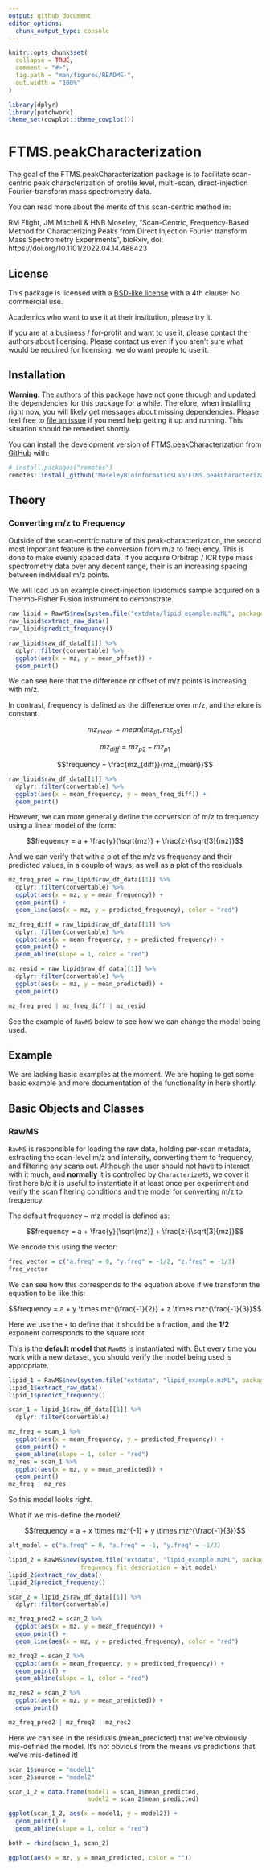 ```yaml
---
output: github_document
editor_options: 
  chunk_output_type: console
---
```


<!-- README.md is generated from README.Rmd. Please edit that file -->

```r
knitr::opts_chunk$set(
  collapse = TRUE,
  comment = "#>",
  fig.path = "man/figures/README-",
  out.width = "100%"
)

library(dplyr)
library(patchwork)
theme_set(cowplot::theme_cowplot())
```


# FTMS.peakCharacterization


The goal of the FTMS.peakCharacterization package is to facilitate scan-centric peak characterization of profile level, multi-scan, direct-injection Fourier-transform mass spectrometry data.

You can read more about the merits of this scan-centric method in:

RM Flight, JM Mitchell & HNB Moseley, "Scan-Centric, Frequency-Based Method for Characterizing Peaks from Direct Injection Fourier transform Mass Spectrometry Experiments", bioRxiv, doi: https://doi.org/10.1101/2022.04.14.488423

## License

This package is licensed with a [BSD-like license](LICENSE.md) with a 4th clause: No commercial use.

Academics who want to use it at their institution, please try it.

If you are at a business / for-profit and want to use it, please contact the authors about licensing.
Please contact us even if you aren't sure what would be required for licensing, we do want people to use it.

## Installation

**Warning**: The authors of this package have not gone through and updated the dependencies for this package for a while.
Therefore, when installing right now, you will likely get messages about missing dependencies.
Please feel free to [file an issue](https://github.com/MoseleyBioinformaticsLab/FTMS.peakCharacterization/issues) if you need help getting it up and running.
This situation should be remedied shortly.

You can install the development version of FTMS.peakCharacterization from [GitHub](https://github.com/) with:

``` r
# install.packages("remotes")
remotes::install_github("MoseleyBioinformaticsLab/FTMS.peakCharacterization")
```

## Theory

### Converting m/z to Frequency

Outside of the scan-centric nature of this peak-characterization, the second most important feature is the conversion from m/z to frequency.
This is done to make evenly spaced data.
If you acquire Orbitrap / ICR type mass spectrometry data over any decent range, their is an increasing spacing between individual m/z points.

We will load up an example direct-injection lipidomics sample acquired on a Thermo-Fisher Fusion instrument to demonstrate.

```r
raw_lipid = RawMS$new(system.file("extdata/lipid_example.mzML", package = "FTMS.peakCharacterization"))
raw_lipid$extract_raw_data()
raw_lipid$predict_frequency()
```


```r
raw_lipid$raw_df_data[[1]] %>%
  dplyr::filter(convertable) %>%
  ggplot(aes(x = mz, y = mean_offset)) +
  geom_point()
```

We can see here that the difference or offset of m/z points is increasing with m/z.

In contrast, frequency is defined as the difference over m/z, and therefore is constant.

$$mz_{mean} = mean(mz_{p1}, mz_{p2})$$

$$mz_{diff} = mz_{p2} - mz_{p1}$$

$$frequency = \frac{mz_{diff}}{mz_{mean}}$$

```r
raw_lipid$raw_df_data[[1]] %>%
  dplyr::filter(convertable) %>%
  ggplot(aes(x = mean_frequency, y = mean_freq_diff)) +
  geom_point()
```

However, we can more generally define the conversion of m/z to frequency using a linear model of the form:

$$frequency = a + \frac{y}{\sqrt{mz}} + \frac{z}{\sqrt[3]{mz}}$$

And we can verify that with a plot of the m/z vs frequency and their predicted values, in a couple of ways, as well as a plot of the residuals.

```r
mz_freq_pred = raw_lipid$raw_df_data[[1]] %>%
  dplyr::filter(convertable) %>%
  ggplot(aes(x = mz, y = mean_frequency)) +
  geom_point() +
  geom_line(aes(x = mz, y = predicted_frequency), color = "red")

mz_freq_diff = raw_lipid$raw_df_data[[1]] %>%
  dplyr::filter(convertable) %>%
  ggplot(aes(x = mean_frequency, y = predicted_frequency)) +
  geom_point() +
  geom_abline(slope = 1, color = "red")

mz_resid = raw_lipid$raw_df_data[[1]] %>%
  dplyr::filter(convertable) %>%
  ggplot(aes(x = mz, y = mean_predicted)) +
  geom_point() 

mz_freq_pred | mz_freq_diff | mz_resid
```

See the example of `RawMS` below to see how we can change the model being used.

## Example

We are lacking basic examples at the moment.
We are hoping to get some basic example and more documentation of the functionality in here shortly.

## Basic Objects and Classes

### RawMS

`RawMS` is responsible for loading the raw data, holding per-scan metadata, extracting the scan-level m/z and intensity, converting them to frequency, and filtering any scans out.
Although the user should not have to interact with it much, and **normally** it is controlled by `CharacterizeMS`, we cover it first here b/c it is useful to instantiate it at least once per experiment and verify the scan filtering conditions and the model for converting m/z to frequency.

The default frequency ~ mz model is defined as:

$$frequency = a + \frac{y}{\sqrt{mz}} + \frac{z}{\sqrt[3]{mz}}$$

We encode this using the vector: 

```r
freq_vector = c("a.freq" = 0, "y.freq" = -1/2, "z.freq" = -1/3)
freq_vector
```

We can see how this corresponds to the equation above if we transform the equation to be like this:

$$frequency = a + y \times mz^{\frac{-1}{2}} + z \times mz^{\frac{-1}{3}}$$

Here we use the **-** to define that it should be a fraction, and the **1/2** exponent corresponds to the square root.

This is the **default model** that `RawMS` is instantiated with.
But every time you work with a new dataset, you should verify the model being used is appropriate.

```r
lipid_1 = RawMS$new(system.file("extdata", "lipid_example.mzML", package = "FTMS.peakCharacterization"))
lipid_1$extract_raw_data()
lipid_1$predict_frequency()

scan_1 = lipid_1$raw_df_data[[1]] %>%
  dplyr::filter(convertable)

mz_freq = scan_1 %>%
  ggplot(aes(x = mean_frequency, y = predicted_frequency)) +
  geom_point() +
  geom_abline(slope = 1, color = "red")
mz_res = scan_1 %>%
  ggplot(aes(x = mz, y = mean_predicted)) +
  geom_point()
mz_freq | mz_res
```

So this model looks right.

What if we mis-define the model?

$$frequency = a + x \times mz^{-1} + y \times mz^{\frac{-1}{3}}$$

```r
alt_model = c("a.freq" = 0, "x.freq" = -1, "y.freq" = -1/3)

lipid_2 = RawMS$new(system.file("extdata", "lipid_example.mzML", package = "FTMS.peakCharacterization"),
                    frequency_fit_description = alt_model)
lipid_2$extract_raw_data()
lipid_2$predict_frequency()

scan_2 = lipid_2$raw_df_data[[1]] %>%
  dplyr::filter(convertable)

mz_freq_pred2 = scan_2 %>%
  ggplot(aes(x = mz, y = mean_frequency)) +
  geom_point() +
  geom_line(aes(x = mz, y = predicted_frequency), color = "red")

mz_freq2 = scan_2 %>%
  ggplot(aes(x = mean_frequency, y = predicted_frequency)) +
  geom_point() +
  geom_abline(slope = 1, color = "red")

mz_res2 = scan_2 %>%
  ggplot(aes(x = mz, y = mean_predicted)) +
  geom_point()

mz_freq_pred2 | mz_freq2 | mz_res2
```

Here we can see in the residuals (mean_predicted) that we've obviously mis-defined the model.
It's not obvious from the means vs predictions that we've mis-defined it!

```r
scan_1$source = "model1"
scan_2$source = "model2"

scan_1_2 = data.frame(model1 = scan_1$mean_predicted,
                      model2 = scan_2$mean_predicted)

ggplot(scan_1_2, aes(x = model1, y = model2)) +
  geom_point() +
  geom_abline(slope = 1, color = "red")

both = rbind(scan_1, scan_2)

ggplot(aes(x = mz, y = mean_predicted, color = ""))
```
